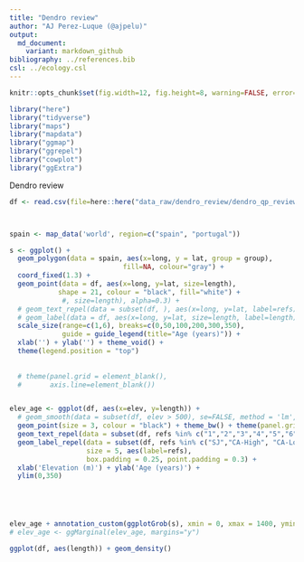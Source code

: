 ```yaml
---
title: "Dendro review"
author: "AJ Perez-Luque (@ajpelu)"
output: 
  md_document:
    variant: markdown_github
bibliography: ../references.bib 
csl: ../ecology.csl
---
```


```r
knitr::opts_chunk$set(fig.width=12, fig.height=8, warning=FALSE, error=TRUE, message=FALSE)
```


```r
library("here")
library("tidyverse")
library("maps")
library("mapdata")
library("ggmap")
library("ggrepel")
library("cowplot")
library("ggExtra")
```

Dendro review 

```r
df <- read.csv(file=here::here("data_raw/dendro_review/dendro_qp_review.csv"), header=TRUE)



spain <- map_data('world', region=c("spain", "portugal"))

s <- ggplot() + 
  geom_polygon(data = spain, aes(x=long, y = lat, group = group),
                            fill=NA, colour="gray") + 
  coord_fixed(1.3) +
  geom_point(data = df, aes(x=long, y=lat, size=length), 
            shape = 21, colour = "black", fill="white") +
             #, size=length), alpha=0.3) + 
  # geom_text_repel(data = subset(df, ), aes(x=long, y=lat, label=refs)) + 
  # geom_label(data = df, aes(x=long, y=lat, size=length, label=length)) +
  scale_size(range=c(1,6), breaks=c(0,50,100,200,300,350),
             guide = guide_legend(title="Age (years)")) + 
  xlab('') + ylab('') + theme_void() + 
  theme(legend.position = "top")
  
  
  # theme(panel.grid = element_blank(),
  #       axis.line=element_blank())


elev_age <- ggplot(df, aes(x=elev, y=length)) + 
  # geom_smooth(data = subset(df, elev > 500), se=FALSE, method = 'lm', colour="gray") +
  geom_point(size = 3, colour = "black") + theme_bw() + theme(panel.grid = element_blank()) + 
  geom_text_repel(data = subset(df, refs %in% c("1","2","3","4","5","6","7","8")), size = 3, aes(label=refs)) +
  geom_label_repel(data = subset(df, refs %in% c("SJ","CA-High", "CA-Low")), 
                   size = 5, aes(label=refs),
                   box.padding = 0.25, point.padding = 0.3) +
  xlab('Elevation (m)') + ylab('Age (years)') +
  ylim(0,350) 





elev_age + annotation_custom(ggplotGrob(s), xmin = 0, xmax = 1400, ymin = 160)
# elev_age <- ggMarginal(elev_age, margins="y")
```

```r
ggplot(df, aes(length)) + geom_density()
```

